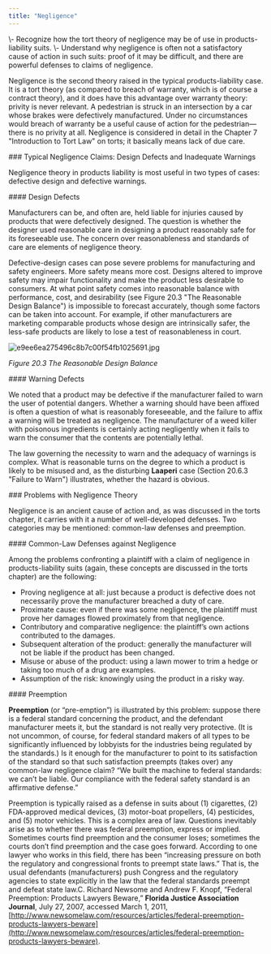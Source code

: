 ```yaml
---
title: "Negligence"
---
```

<div className="content-chunk" data-subsection-id = "Learning-Objectives-20pt">
<Info title="LEARNING OBJECTIVES">\- Recognize how the tort theory of negligence may be of use in products-liability suits.  
\- Understand why negligence is often not a satisfactory cause of action in such suits: proof of it may be difficult, and there are powerful defenses to claims of negligence.</Info>

Negligence is the second theory raised in the typical products-liability case. It is a tort theory (as compared to breach of warranty, which is of course a contract theory), and it does have this advantage over warranty theory: privity is never relevant. A pedestrian is struck in an intersection by a car whose brakes were defectively manufactured. Under no circumstances would breach of warranty be a useful cause of action for the pedestrian—there is no privity at all. Negligence is considered in detail in the Chapter 7 "Introduction to Tort Law" on torts; it basically means lack of due care.
</div>
<div className="content-chunk" data-subsection-id = "Typical-Negligence-Claims:-Design-Defects-and-Inadequate-Warnings-229t">
### Typical Negligence Claims: Design Defects and Inadequate Warnings

Negligence theory in products liability is most useful in two types of cases: defective design and defective warnings.
</div>
<div className="content-chunk" data-subsection-id = "Design-Defects-263t">
#### Design Defects

Manufacturers can be, and often are, held liable for injuries caused by products that were defectively designed. The question is whether the designer used reasonable care in designing a product reasonably safe for its foreseeable use. The concern over reasonableness and standards of care are elements of negligence theory.

Defective-design cases can pose severe problems for manufacturing and safety engineers. More safety means more cost. Designs altered to improve safety may impair functionality and make the product less desirable to consumers. At what point safety comes into reasonable balance with performance, cost, and desirability (see Figure 20.3 "The Reasonable Design Balance") is impossible to forecast accurately, though some factors can be taken into account. For example, if other manufacturers are marketing comparable products whose design are intrinsically safer, the less-safe products are likely to lose a test of reasonableness in court.

![e9ee6ea275496c8b7c00f54fb1025691.jpg](https://nbjrajrmujlgxmcvqsge.supabase.co/storage/v1/object/public/strapi/files/e9ee6ea275496c8b7c00f54fb1025691.jpg-bc36b8575448ae10d262f50af39bca62.jpg)

_Figure 20.3 The Reasonable Design Balance_
</div>
<div className="content-chunk" data-subsection-id = "Warning-Defects-230t">
#### Warning Defects

We noted that a product may be defective if the manufacturer failed to warn the user of potential dangers. Whether a warning should have been affixed is often a question of what is reasonably foreseeable, and the failure to affix a warning will be treated as negligence. The manufacturer of a weed killer with poisonous ingredients is certainly acting negligently when it fails to warn the consumer that the contents are potentially lethal.

The law governing the necessity to warn and the adequacy of warnings is complex. What is reasonable turns on the degree to which a product is likely to be misused and, as the disturbing __Laaperi__ case (Section 20.6.3 "Failure to Warn") illustrates, whether the hazard is obvious.
</div>
<div className="content-chunk" data-subsection-id = "Problems-with-Negligence-Theory-231t">
### Problems with Negligence Theory

Negligence is an ancient cause of action and, as was discussed in the torts chapter, it carries with it a number of well-developed defenses. Two categories may be mentioned: common-law defenses and preemption.
</div>
<div className="content-chunk" data-subsection-id = "Common-Law-Defenses-against-Negligence-264t">
#### Common-Law Defenses against Negligence

Among the problems confronting a plaintiff with a claim of negligence in products-liability suits (again, these concepts are discussed in the torts chapter) are the following:

* Proving negligence at all: just because a product is defective does not necessarily prove the manufacturer breached a duty of care.
* Proximate cause: even if there was some negligence, the plaintiff must prove her damages flowed proximately from that negligence.
* Contributory and comparative negligence: the plaintiff’s own actions contributed to the damages.
* Subsequent alteration of the product: generally the manufacturer will not be liable if the product has been changed.
* Misuse or abuse of the product: using a lawn mower to trim a hedge or taking too much of a drug are examples.
* Assumption of the risk: knowingly using the product in a risky way.
</div>
<div className="content-chunk" data-subsection-id = "Preemption-265t">
#### Preemption

**Preemption** (or “pre-emption”) is illustrated by this problem: suppose there is a federal standard concerning the product, and the defendant manufacturer meets it, but the standard is not really very protective. (It is not uncommon, of course, for federal standard makers of all types to be significantly influenced by lobbyists for the industries being regulated by the standards.) Is it enough for the manufacturer to point to its satisfaction of the standard so that such satisfaction preempts (takes over) any common-law negligence claim? “We built the machine to federal standards: we can’t be liable. Our compliance with the federal safety standard is an affirmative defense.”

Preemption is typically raised as a defense in suits about (1) cigarettes, (2) FDA-approved medical devices, (3) motor-boat propellers, (4) pesticides, and (5) motor vehicles. This is a complex area of law. Questions inevitably arise as to whether there was federal preemption, express or implied. Sometimes courts find preemption and the consumer loses; sometimes the courts don’t find preemption and the case goes forward. According to one lawyer who works in this field, there has been “increasing pressure on both the regulatory and congressional fronts to preempt state laws.” That is, the usual defendants (manufacturers) push Congress and the regulatory agencies to state explicitly in the law that the federal standards preempt and defeat state law.C. Richard Newsome and Andrew F. Knopf, “Federal Preemption: Products Lawyers Beware,” __Florida Justice Association Journal__, July 27, 2007, accessed March 1, 2011, [http://www.newsomelaw.com/resources/articles/federal-preemption-products-lawyers-beware](http://www.newsomelaw.com/resources/articles/federal-preemption-products-lawyers-beware).
</div>
